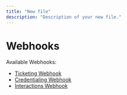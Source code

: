 ```yaml
---
title: "New file"
description: "Description of your new file."
---
```


# Webhooks

Available Webhooks:

- [Ticketing Webhook](https://chitwood.mintlify.app/docs/webhooks/ticketing/overview)
- [Credentialing Webhook](https://chitwood.mintlify.app/docs/webhooks/credentialing/overview)
- [Interactions Webhook](https://chitwood.mintlify.app/docs/webhooks/interactions/overview)